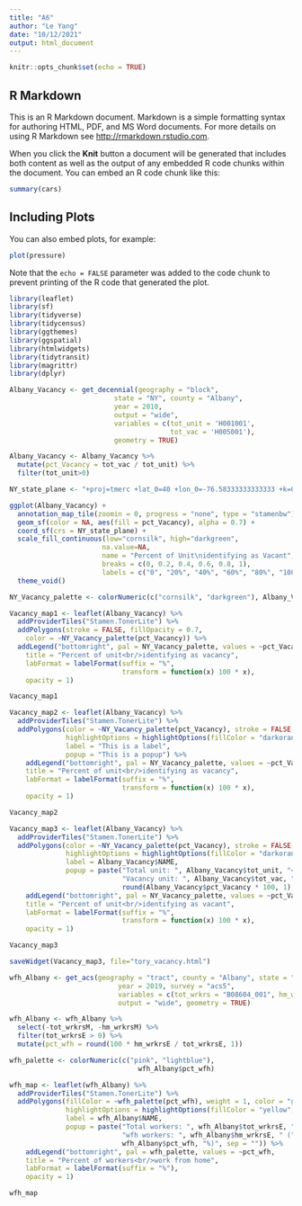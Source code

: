 ```yaml
---
title: "A6"
author: "Le Yang"
date: "10/12/2021"
output: html_document
---
```


```r
knitr::opts_chunk$set(echo = TRUE)
```

## R Markdown

This is an R Markdown document. Markdown is a simple formatting syntax for authoring HTML, PDF, and MS Word documents. For more details on using R Markdown see <http://rmarkdown.rstudio.com>.

When you click the **Knit** button a document will be generated that includes both content as well as the output of any embedded R code chunks within the document. You can embed an R code chunk like this:

```r
summary(cars)
```

## Including Plots

You can also embed plots, for example:

```r
plot(pressure)
```

Note that the `echo = FALSE` parameter was added to the code chunk to prevent printing of the R code that generated the plot.
```r
library(leaflet)
library(sf)
library(tidyverse)
library(tidycensus)
library(ggthemes)
library(ggspatial)
library(htmlwidgets)
library(tidytransit)
library(magrittr)
library(dplyr)
```

```r
Albany_Vacancy <- get_decennial(geography = "block",
                          state = "NY", county = "Albany",
                          year = 2010,
                          output = "wide",
                          variables = c(tot_unit = 'H001001',
                                        tot_vac = 'H005001'),
                          geometry = TRUE)
```

```r
Albany_Vacancy <- Albany_Vacancy %>%
  mutate(pct_Vacancy = tot_vac / tot_unit) %>%
  filter(tot_unit>0)
```

```r
NY_state_plane <- "+proj=tmerc +lat_0=40 +lon_0=-76.58333333333333 +k=0.9999375 +x_0=249999.9998983998 +y_0=0 +ellps=GRS80 +datum=NAD83 +to_meter=0.3048006096012192 +no_defs"

ggplot(Albany_Vacancy) +
  annotation_map_tile(zoomin = 0, progress = "none", type = "stamenbw") +
  geom_sf(color = NA, aes(fill = pct_Vacancy), alpha = 0.7) +
  coord_sf(crs = NY_state_plane) +
  scale_fill_continuous(low="cornsilk", high="darkgreen", 
                       na.value=NA,
                       name = "Percent of Unit\nidentifying as Vacant",
                       breaks = c(0, 0.2, 0.4, 0.6, 0.8, 1),
                       labels = c("0", "20%", "40%", "60%", "80%", "100%")) +
  theme_void() 
```

```r
NY_Vacancy_palette <- colorNumeric(c("cornsilk", "darkgreen"), Albany_Vacancy$pct_Vacancy)

Vacancy_map1 <- leaflet(Albany_Vacancy) %>%
  addProviderTiles("Stamen.TonerLite") %>%
  addPolygons(stroke = FALSE, fillOpacity = 0.7,
    color = ~NY_Vacancy_palette(pct_Vacancy)) %>%
  addLegend("bottomright", pal = NY_Vacancy_palette, values = ~pct_Vacancy,
    title = "Percent of unit<br/>identifying as vacancy",
    labFormat = labelFormat(suffix = "%",
                            transform = function(x) 100 * x),
    opacity = 1)

Vacancy_map1
```

```r
Vacancy_map2 <- leaflet(Albany_Vacancy) %>%
  addProviderTiles("Stamen.TonerLite") %>%
  addPolygons(color = ~NY_Vacancy_palette(pct_Vacancy), stroke = FALSE, fillOpacity = 0.7,
              highlightOptions = highlightOptions(fillColor = "darkorange", fillOpacity = 0.9),
              label = "This is a label",
              popup = "This is a popup") %>%
    addLegend("bottomright", pal = NY_Vacancy_palette, values = ~pct_Vacancy,
    title = "Percent of unit<br/>identifying as vacancy",
    labFormat = labelFormat(suffix = "%",
                            transform = function(x) 100 * x),
    opacity = 1)

Vacancy_map2
```

```r
Vacancy_map3 <- leaflet(Albany_Vacancy) %>%
  addProviderTiles("Stamen.TonerLite") %>%
  addPolygons(color = ~NY_Vacancy_palette(pct_Vacancy), stroke = FALSE, fillOpacity = 0.7,
              highlightOptions = highlightOptions(fillColor = "darkorange", fillOpacity = 0.9),
              label = Albany_Vacancy$NAME,
              popup = paste("Total unit: ", Albany_Vacancy$tot_unit, "<br/>",
                            "Vacancy unit: ", Albany_Vacancy$tot_vac, " (", 
                            round(Albany_Vacancy$pct_Vacancy * 100, 1), "%)", sep = "")) %>%
    addLegend("bottomright", pal = NY_Vacancy_palette, values = ~pct_Vacancy,
    title = "Percent of unit<br/>identifying as vacant",
    labFormat = labelFormat(suffix = "%",
                            transform = function(x) 100 * x),
    opacity = 1)

Vacancy_map3
```

```r
saveWidget(Vacancy_map3, file="tory_vacancy.html")
```

```r
wfh_Albany <- get_acs(geography = "tract", county = "Albany", state = "NY", 
                           year = 2019, survey = "acs5",
                           variables = c(tot_wrkrs = "B08604_001", hm_wrkrs = "B08528_061"),
                           output = "wide", geometry = TRUE) 
```

```r
wfh_Albany <- wfh_Albany %>%
  select(-tot_wrkrsM, -hm_wrkrsM) %>%
  filter(tot_wrkrsE > 0) %>%
  mutate(pct_wfh = round(100 * hm_wrkrsE / tot_wrkrsE, 1))
```

```r
wfh_palette <- colorNumeric(c("pink", "lightblue"),
                                wfh_Albany$pct_wfh)

wfh_map <- leaflet(wfh_Albany) %>%
  addProviderTiles("Stamen.TonerLite") %>%
  addPolygons(fillColor = ~wfh_palette(pct_wfh), weight = 1, color = "gray", fillOpacity = 0.7,
              highlightOptions = highlightOptions(fillColor = "yellow", fillOpacity = 0.9),
              label = wfh_Albany$NAME,
              popup = paste("Total workers: ", wfh_Albany$tot_wrkrsE, "<br/>",
                            "wfh workers: ", wfh_Albany$hm_wrkrsE, " (",
                            wfh_Albany$pct_wfh, "%)", sep = "")) %>%
    addLegend("bottomright", pal = wfh_palette, values = ~pct_wfh,
    title = "Percent of workers<br/>work from home",
    labFormat = labelFormat(suffix = "%"),
    opacity = 1)

wfh_map
```

